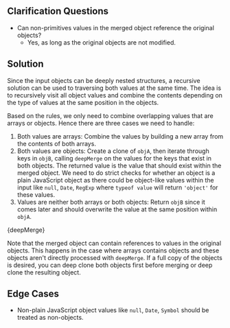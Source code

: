 

## Clarification Questions

- Can non-primitives values in the merged object reference the original objects?
  - Yes, as long as the original objects are not modified.

## Solution

Since the input objects can be deeply nested structures, a recursive solution can be used to traversing both values at the same time. The idea is to recursively visit all object values and combine the contents depending on the type of values at the same position in the objects.

Based on the rules, we only need to combine overlapping values that are arrays or objects. Hence there are three cases we need to handle:

1. Both values are arrays: Combine the values by building a new array from the contents of both arrays.
1. Both values are objects: Create a clone of `objA`, then iterate through keys in `objB`, calling `deepMerge` on the values for the keys that exist in both objects. The returned value is the value that should exist within the merged object. We need to do strict checks for whether an object is a plain JavaScript object as there could be object-like values within the input like `null`, `Date`, `RegExp` where `typeof value` will return `'object'` for these values.
1. Values are neither both arrays or both objects: Return `objB` since it comes later and should overwrite the value at the same position within `objA`.

<MDXCodeBlock>{deepMerge}</MDXCodeBlock>

Note that the merged object can contain references to values in the original objects. This happens in the case where arrays contains objects and these objects aren't directly processed with `deepMerge`. If a full copy of the objects is desired, you can deep clone both objects first before merging or deep clone the resulting object.

## Edge Cases

- Non-plain JavaScript object values like `null`, `Date`, `Symbol` should be treated as non-objects.
